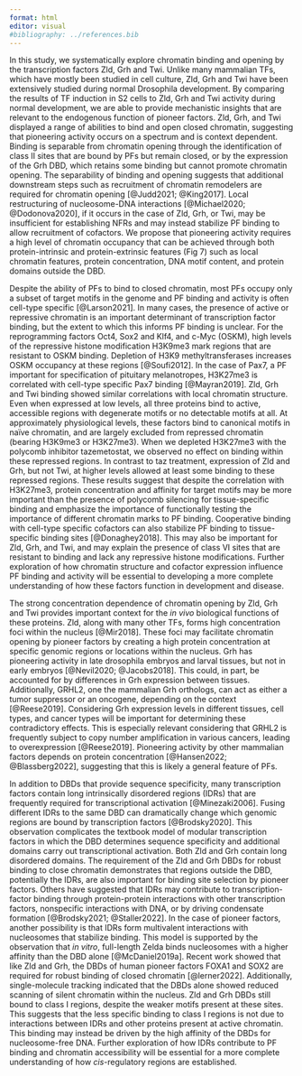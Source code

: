 ```yaml
---
format: html
editor: visual
#bibliography: ../references.bib
---
```


In this study, we systematically explore chromatin binding and opening by the transcription factors Zld, Grh and Twi.
Unlike many mammalian TFs, which have mostly been studied in cell culture, Zld, Grh and Twi have been extensively studied during normal Drosophila development.
By comparing the results of TF induction in S2 cells to Zld, Grh and Twi activity during normal development, we are able to provide mechanistic insights that are relevant to the endogenous function of pioneer factors.
Zld, Grh, and Twi displayed a range of abilities to bind and open closed chromatin, suggesting that pioneering activity occurs on a spectrum and is context dependent.
Binding is separable from chromatin opening through the identification of class II sites that are bound by PFs but remain closed, or by the expression of the Grh DBD, which retains some binding but cannot promote chromatin opening.
The separability of binding and opening suggests that additional downstream steps such as recruitment of chromatin remodelers are required for chromatin opening [@Judd2021; @King2017].
Local restructuring of nucleosome-DNA interactions [@Michael2020; @Dodonova2020], if it occurs in the case of Zld, Grh, or Twi, may be insufficient for establishing NFRs and may instead stabilize PF binding to allow recruitment of cofactors.
We propose that pioneering activity requires a high level of chromatin occupancy that can be achieved through both protein-intrinsic and protein-extrinsic features (Fig 7) such as local chromatin features, protein concentration, DNA motif content, and protein domains outside the DBD.

Despite the ability of PFs to bind to closed chromatin, most PFs occupy only a subset of target motifs in the genome and PF binding and activity is often cell-type specific [@Larson2021].
In many cases, the presence of active or repressive chromatin is an important determinant of transcription factor binding, but the extent to which this informs PF binding is unclear.
For the reprogramming factors Oct4, Sox2 and Klf4, and c-Myc (OSKM), high levels of the repressive histone modification H3K9me3 mark regions that are resistant to OSKM binding.
Depletion of H3K9 methyltransferases increases OSKM occupancy at these regions [@Soufi2012].
In the case of Pax7, a PF important for specification of pituitary melanotropes, H3K27me3 is correlated with cell-type specific Pax7 binding [@Mayran2019].
Zld, Grh and Twi binding showed similar correlations with local chromatin structure.
Even when expressed at low levels, all three proteins bind to active, accessible regions with degenerate motifs or no detectable motifs at all.
At approximately physiological levels, these factors bind to canonical motifs in naïve chromatin, and are largely excluded from repressed chromatin (bearing H3K9me3 or H3K27me3).
When we depleted H3K27me3 with the polycomb inhibitor tazemetostat, we observed no effect on binding within these repressed regions.
In contrast to taz treatment, expression of Zld and Grh, but not Twi, at higher levels allowed at least some binding to these repressed regions.
These results suggest that despite the correlation with H3K27me3, protein concentration and affinity for target motifs may be more important than the presence of polycomb silencing for tissue-specific binding and emphasize the importance of functionally testing the importance of different chromatin marks to PF binding.
Cooperative binding with cell-type specific cofactors can also stabilize PF binding to tissue-specific binding sites [@Donaghey2018].
This may also be important for Zld, Grh, and Twi, and may explain the presence of class VI sites that are resistant to binding and lack any repressive histone modifications.
Further exploration of how chromatin structure and cofactor expression influence PF binding and activity will be essential to developing a more complete understanding of how these factors function in development and disease.

The strong concentration dependence of chromatin opening by Zld, Grh and Twi provides important context for the *in vivo* biological functions of these proteins.
Zld, along with many other TFs, forms high concentration foci within the nucleus [@Mir2018].
These foci may facilitate chromatin opening by pioneer factors by creating a high protein concentration at specific genomic regions or locations within the nucleus.
Grh has pioneering activity in late drosophila embryos and larval tissues, but not in early embryos [@Nevil2020; @Jacobs2018].
This could, in part, be accounted for by differences in Grh expression between tissues.
Additionally, GRHL2, one the mammalian Grh orthologs, can act as either a tumor suppressor or an oncogene, depending on the context [@Reese2019].
Considering Grh expression levels in different tissues, cell types, and cancer types will be important for determining these contradictory effects.
This is especially relevant considering that GRHL2 is frequently subject to copy number amplification in various cancers, leading to overexpression [@Reese2019].
Pioneering activity by other mammalian factors depends on protein concentration [@Hansen2022; @Blassberg2022], suggesting that this is likely a general feature of PFs.

In addition to DBDs that provide sequence specificity, many transcription factors contain long intrinsically disordered regions (IDRs) that are frequently required for transcriptional activation [@Minezaki2006].
Fusing different IDRs to the same DBD can dramatically change which genomic regions are bound by transcription factors [@Brodsky2020].
This observation complicates the textbook model of modular transcription factors in which the DBD determines sequence specificity and additional domains carry out transcriptional activation.
Both Zld and Grh contain long disordered domains.
The requirement of the Zld and Grh DBDs for robust binding to close chromatin demonstrates that regions outside the DBD, potentially the IDRs, are also important for binding site selection by pioneer factors.
Others have suggested that IDRs may contribute to transcription-factor binding through protein-protein interactions with other transcription factors, nonspecific interactions with DNA, or by driving condensate formation [@Brodsky2021; @Staller2022].
In the case of pioneer factors, another possibility is that IDRs form multivalent interactions with nucleosomes that stabilize binding.
This model is supported by the observation that *in vitro*, full-length Zelda binds nucleosomes with a higher affinity than the DBD alone [@McDaniel2019a].
Recent work showed that like Zld and Grh, the DBDs of human pioneer factors FOXA1 and SOX2 are required for robust binding of closed chromatin [@lerner2022].
Additionally, single-molecule tracking indicated that the DBDs alone showed reduced scanning of silent chromatin within the nucleus.
Zld and Grh DBDs still bound to class I regions, despite the weaker motifs present at these sites.
This suggests that the less specific binding to class I regions is not due to interactions between IDRs and other proteins present at active chromatin.
This binding may instead be driven by the high affinity of the DBDs for nucleosome-free DNA.
Further exploration of how IDRs contribute to PF binding and chromatin accessibility will be essential for a more complete understanding of how *cis-*regulatory regions are established.
